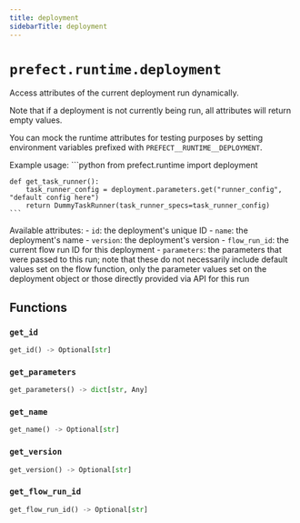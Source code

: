 ```yaml
---
title: deployment
sidebarTitle: deployment
---
```


# `prefect.runtime.deployment`



Access attributes of the current deployment run dynamically.

Note that if a deployment is not currently being run, all attributes will return empty values.

You can mock the runtime attributes for testing purposes by setting environment variables
prefixed with `PREFECT__RUNTIME__DEPLOYMENT`.

Example usage:
    ```python
    from prefect.runtime import deployment

    def get_task_runner():
        task_runner_config = deployment.parameters.get("runner_config", "default config here")
        return DummyTaskRunner(task_runner_specs=task_runner_config)
    ```

Available attributes:
    - `id`: the deployment's unique ID
    - `name`: the deployment's name
    - `version`: the deployment's version
    - `flow_run_id`: the current flow run ID for this deployment
    - `parameters`: the parameters that were passed to this run; note that these do not necessarily
        include default values set on the flow function, only the parameter values set on the deployment
        object or those directly provided via API for this run


## Functions

### `get_id` <sup><a href="https://github.com/PrefectHQ/prefect/blob/main/src/prefect/runtime/deployment.py#L107" target="_blank"><Icon icon="github" size="14" /></a></sup>

```python
get_id() -> Optional[str]
```

### `get_parameters` <sup><a href="https://github.com/PrefectHQ/prefect/blob/main/src/prefect/runtime/deployment.py#L125" target="_blank"><Icon icon="github" size="14" /></a></sup>

```python
get_parameters() -> dict[str, Any]
```

### `get_name` <sup><a href="https://github.com/PrefectHQ/prefect/blob/main/src/prefect/runtime/deployment.py#L136" target="_blank"><Icon icon="github" size="14" /></a></sup>

```python
get_name() -> Optional[str]
```

### `get_version` <sup><a href="https://github.com/PrefectHQ/prefect/blob/main/src/prefect/runtime/deployment.py#L148" target="_blank"><Icon icon="github" size="14" /></a></sup>

```python
get_version() -> Optional[str]
```

### `get_flow_run_id` <sup><a href="https://github.com/PrefectHQ/prefect/blob/main/src/prefect/runtime/deployment.py#L160" target="_blank"><Icon icon="github" size="14" /></a></sup>

```python
get_flow_run_id() -> Optional[str]
```
